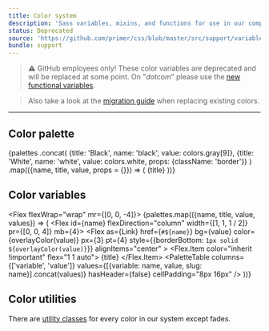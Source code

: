 ```yaml
---
title: Color system
description: 'Sass variables, mixins, and functions for use in our components.'
status: Deprecated
source: 'https://github.com/primer/css/blob/master/src/support/variables/color-system.scss'
bundle: support
---
```



> ⚠️ GitHub employees only! These color variables are deprecated and will be replaced at some point. On "_dotcom_" please use the [new functional variables](https://primer-css-git-mkt-color-modes-docs.primer.now.sh/css/support/color-system).

> Also take a look at the [migration guide](https://primer-css-git-mkt-color-modes-docs.primer.now.sh/css/support/v16-migration) when replacing existing colors.

---

## Color palette

<Flex flexWrap="wrap" mr={-2}>
  {palettes
    .concat(
      {title: 'Black', name: 'black', value: colors.gray[9]},
      {title: 'White', name: 'white', value: colors.white, props: {className: 'border'}}
    )
    .map(({name, title, value, props = {}}) => (
      <Flex.Item
        as={Link}
        href={`#${name}`}
        color={overlayColor(value)}
        flex="1 1 auto"
        bg={value}
        p={3}
        mr={2}
        mb={2}
        fontWeight="bold"
        key={name}
        {...props}
      >
        {title}
      </Flex.Item>
    ))}
</Flex>

## Color variables

<Flex flexWrap="wrap" mr={[0, 0, -4]}>
  {palettes.map(({name, title, value, values}) => (
    <Flex id={name} flexDirection="column" width={[1, 1, 1 / 2]} pr={[0, 0, 4]} mb={4}>
      <Flex
        as={Link}
        href={`#${name}`}
        bg={value}
        color={overlayColor(value)}
        px={3}
        pt={4}
        style={{borderBottom: `1px solid ${overlayColor(value)}`}}
        alignItems="center"
      >
        <Flex.Item color="inherit !important" flex="1 1 auto">
          <Heading as="div" fontSize={4} pb={1}>
            {title}
          </Heading>
        </Flex.Item>
        <StyledOcticon icon={LinkIcon} color="inherit !important" height={20} />
      </Flex>
      <PaletteTable
        columns={['variable', 'value']}
        values={[{variable: name, value, slug: name}].concat(values)}
        hasHeader={false}
        cellPadding="8px 16px"
      />
    </Flex>
  ))}
</Flex>

## Color utilities

There are [utility classes](/utilities/colors) for every color in our system except fades.

